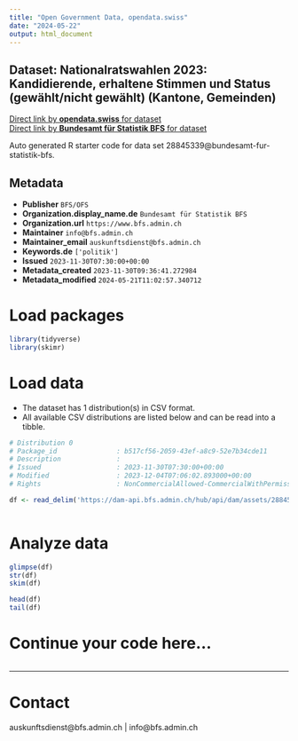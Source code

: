 ```yaml
---
title: "Open Government Data, opendata.swiss"
date: "2024-05-22"
output: html_document
---
```


## Dataset: Nationalratswahlen 2023: Kandidierende, erhaltene Stimmen und Status (gewählt/nicht gewählt) (Kantone, Gemeinden)



[Direct link by **opendata.swiss** for dataset](https://opendata.swiss/de/dataset/nationalratswahlen-2023-kandidierende-erhaltene-stimmen-und-status-gewahlt-nicht-gewahlt-kanton)<br>
[Direct link by **Bundesamt für Statistik BFS** for dataset](https://www.bfs.admin.ch/asset/de/sd-t-17.02-NRW2023-kandidierende)

Auto generated R starter code for data set 28845339@bundesamt-fur-statistik-bfs.

## Metadata

- **Publisher** `BFS/OFS`
- **Organization.display_name.de** `Bundesamt für Statistik BFS`
- **Organization.url** `https://www.bfs.admin.ch`
- **Maintainer** `info@bfs.admin.ch`
- **Maintainer_email** `auskunftsdienst@bfs.admin.ch`
- **Keywords.de** `['politik']`
- **Issued** `2023-11-30T07:30:00+00:00`
- **Metadata_created** `2023-11-30T09:36:41.272984`
- **Metadata_modified** `2024-05-21T11:02:57.340712`


# Load packages

```r

library(tidyverse)
library(skimr)

```

# Load data

-   The dataset has 1 distribution(s) in CSV format.
-   All available CSV distributions are listed below and can be read into a tibble.

```r

# Distribution 0
# Package_id               : b517cf56-2059-43ef-a8c9-52e7b34cde11
# Description              : 
# Issued                   : 2023-11-30T07:30:00+00:00
# Modified                 : 2023-12-04T07:06:02.893000+00:00
# Rights                   : NonCommercialAllowed-CommercialWithPermission-ReferenceRequired

df <- read_delim('https://dam-api.bfs.admin.ch/hub/api/dam/assets/28845350/appendix')



```

# Analyze data

```r

glimpse(df)
str(df)
skim(df)

head(df)
tail(df)

```

# Continue your code here...

```r

```

------------------------------------------------------------------------

# Contact

auskunftsdienst@bfs.admin.ch | info@bfs.admin.ch
